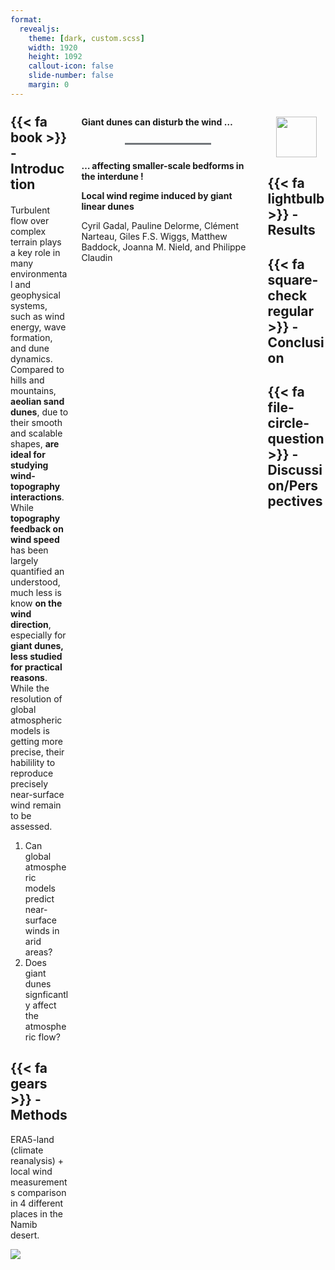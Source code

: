 ```yaml
---
format:
  revealjs:
    theme: [dark, custom.scss]
    width: 1920
    height: 1092
    callout-icon: false
    slide-number: false
    margin: 0
---
```


:::: {.columns}

::: {.column width="20%" .sidecolumn} 


<h2 style="margin-top:10px; margin-bottom:20px"> {{< fa book >}} - Introduction </h2>

Turbulent flow over complex terrain plays a key role in many environmental and geophysical systems, such as wind energy, wave formation, and dune dynamics. 
<!--  -->
Compared to hills and mountains, **aeolian sand dunes**, due to their smooth and scalable shapes, **are ideal for studying wind-topography interactions**.
<!--  -->
While **topography feedback on wind speed** has been largely quantified an understood, much less is know **on the wind direction**, especially for **giant dunes, less studied for practical reasons**.
<!--  -->
While the resolution of global atmospheric models is getting more precise, their habilility to reproduce precisely near-surface wind remain to be assessed.

1. Can global atmospheric models predict near-surface winds in arid areas? 
2. Does giant dunes signficantly affect the atmospheric flow?

<h2> {{< fa gears >}} - Methods </h2>

ERA5-land (climate reanalysis) + local wind measurements comparison in 4 different places in the Namib desert.

![](poster_files/src/figures/figure_map.svg)


:::

::: {.column width="60%" .maincolumn}

::: {#mainMessage}
**Giant dunes can disturb the wind ...**
:::


:::: {style="max-width: 50%; margin: 25px auto; border-bottom: 3px solid #71767a;"}
::::

::: {#mainMessage}
**... affecting smaller-scale bedforms in the interdune !**
:::


::: {#posterfooter}
**Local wind regime induced by giant linear dunes**

Cyril Gadal, Pauline Delorme, Clément Narteau, Giles F.S. Wiggs, Matthew Baddock, Joanna M. Nield, and Philippe Claudin
:::

:::

::: {.column width="20%" .sidecolumn} 

::: {style='text-align:center' #logos}
![](poster_files/src/logos/EGU22-sharing-is-encouraged.png){height=65px fig-align="right" #Logoimage}
:::

<h2> {{< fa lightbulb >}} - Results </h2>



<h2> {{< fa square-check regular >}} - Conclusion </h2>


<h2> {{< fa file-circle-question >}} - Discussion/Perspectives </h2>


:::

::::